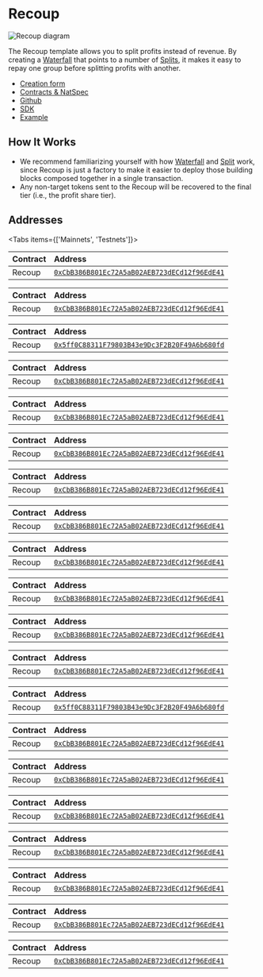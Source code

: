 
# Recoup

![Recoup diagram](./img/recoup_diagram.png)

The Recoup template allows you to split profits instead of revenue. By creating
a [Waterfall](/core/waterfall) that points to a number of [Splits](/core/split),
it makes it easy to repay one group before splitting profits with another.

- [Creation form](https://app.0xsplits.xyz/new/recoup/)
- [Contracts & NatSpec](https://github.com/0xSplits/splits-recoup/tree/main/src)
- [Github](https://github.com/0xSplits/splits-recoup)
- [SDK](/sdk/templates)
- [Example](https://app.0xsplits.xyz/accounts/0x0bb7a1B75Ac3e679d77E5336fDEBcFe95E89cEED/)

## How It Works

- We recommend familiarizing yourself with how [Waterfall](/core/waterfall) and
  [Split](/core/split) work, since Recoup is just a factory to make it easier to deploy those
  building blocks composed together in a single transaction.
- Any non-target tokens sent to the Recoup will be recovered to the final
  tier (i.e., the profit share tier).

## Addresses

<Tabs items={['Mainnets', 'Testnets']}>

<Tab>

<Toggle title="Ethereum - 1">

| Contract | Address                                                                                                                      |
| :------- | :--------------------------------------------------------------------------------------------------------------------------- |
| Recoup   | [`0xCbB386B801Ec72A5aB02AEB723dECd12f96EdE41`](https://etherscan.io/address/0xCbB386B801Ec72A5aB02AEB723dECd12f96EdE41#code) |

</Toggle>

<Toggle title="Optimism – 10">

| Contract | Address                                                                                                                                 |
| :------- | :-------------------------------------------------------------------------------------------------------------------------------------- |
| Recoup   | [`0xCbB386B801Ec72A5aB02AEB723dECd12f96EdE41`](https://optimistic.etherscan.io/address/0xCbB386B801Ec72A5aB02AEB723dECd12f96EdE41#code) |

</Toggle>

<Toggle title="BSC – 56">

| Contract | Address                                                                                                                     |
| :------- | :-------------------------------------------------------------------------------------------------------------------------- |
| Recoup   | [`0x5ff0C88311F79803B43e9Dc3F2B20F49A6b680fd`](https://bscscan.com/address/0x5ff0C88311F79803B43e9Dc3F2B20F49A6b680fd#code) |

</Toggle>

<Toggle title="Gnosis – 100">

| Contract | Address                                                                                                                       |
| :------- | :---------------------------------------------------------------------------------------------------------------------------- |
| Recoup   | [`0xCbB386B801Ec72A5aB02AEB723dECd12f96EdE41`](https://gnosisscan.io/address/0xCbB386B801Ec72A5aB02AEB723dECd12f96EdE41#code) |

</Toggle>

<Toggle title="Polygon – 137">

| Contract | Address                                                                                                                         |
| :------- | :------------------------------------------------------------------------------------------------------------------------------ |
| Recoup   | [`0xCbB386B801Ec72A5aB02AEB723dECd12f96EdE41`](https://polygonscan.com/address/0xCbB386B801Ec72A5aB02AEB723dECd12f96EdE41#code) |

</Toggle>

<Toggle title="Fantom – 250">

| Contract | Address                                                                                                                     |
| :------- | :-------------------------------------------------------------------------------------------------------------------------- |
| Recoup   | [`0xCbB386B801Ec72A5aB02AEB723dECd12f96EdE41`](https://ftmscan.com/address/0xCbB386B801Ec72A5aB02AEB723dECd12f96EdE41#code) |

</Toggle>

<Toggle title="Base – 8453">

| Contract | Address                                                                                                                         |
| :------- | :------------------------------------------------------------------------------------------------------------------------------ |
| Recoup   | [`0xCbB386B801Ec72A5aB02AEB723dECd12f96EdE41`](https://basescan.org/address/0xCbB386B801Ec72A5aB02AEB723dECd12f96EdE41#code) |

</Toggle>

<Toggle title="Arbitrum – 42161">

| Contract | Address                                                                                                                     |
| :------- | :-------------------------------------------------------------------------------------------------------------------------- |
| Recoup   | [`0xCbB386B801Ec72A5aB02AEB723dECd12f96EdE41`](https://arbiscan.io/address/0xCbB386B801Ec72A5aB02AEB723dECd12f96EdE41#code) |

</Toggle>

<Toggle title="Avalanche – 43114">

| Contract | Address                                                                                                                      |
| :------- | :--------------------------------------------------------------------------------------------------------------------------- |
| Recoup   | [`0xCbB386B801Ec72A5aB02AEB723dECd12f96EdE41`](https://snowtrace.io/address/0xCbB386B801Ec72A5aB02AEB723dECd12f96EdE41#code) |

</Toggle>

<Toggle title="Zora – 7777777">

| Contract | Address                                                                                                                      |
| :------- | :--------------------------------------------------------------------------------------------------------------------------- |
| Recoup   | [`0xCbB386B801Ec72A5aB02AEB723dECd12f96EdE41`](https://explorer.zora.energy/address/0xCbB386B801Ec72A5aB02AEB723dECd12f96EdE41?tab=contract) |

</Toggle>

<Toggle title="Aurora – 1313161554">

| Contract | Address                                                                                                                        |
| :------- | :----------------------------------------------------------------------------------------------------------------------------- |
| Recoup   | [`0xCbB386B801Ec72A5aB02AEB723dECd12f96EdE41`](https://aurorascan.dev/address/0xCbB386B801Ec72A5aB02AEB723dECd12f96EdE41#code) |

</Toggle>

</Tab>

<Tab>

<Toggle title="Goerli - 5">

| Contract | Address                                                                                                                             |
| :------- | :---------------------------------------------------------------------------------------------------------------------------------- |
| Recoup   | [`0xCbB386B801Ec72A5aB02AEB723dECd12f96EdE41`](https://goerli.etherscan.io/address/0xCbB386B801Ec72A5aB02AEB723dECd12f96EdE41#code) |

</Toggle>

<Toggle title="BSC Testnet – 97">

| Contract | Address                                                                                                                             |
| :------- | :---------------------------------------------------------------------------------------------------------------------------------- |
| Recoup   | [`0x5ff0C88311F79803B43e9Dc3F2B20F49A6b680fd`](https://testnet.bscscan.com/address/0x5ff0C88311F79803B43e9Dc3F2B20F49A6b680fd#code) |

</Toggle>

<Toggle title="Optimism Goerli – 420">

| Contract | Address                                                                                                                                      |
| :------- | :------------------------------------------------------------------------------------------------------------------------------------------- |
| Recoup   | [`0xCbB386B801Ec72A5aB02AEB723dECd12f96EdE41`](https://goerli-optimism.etherscan.io/address/0xCbB386B801Ec72A5aB02AEB723dECd12f96EdE41#code) |

</Toggle>

<Toggle title="Fantom Testnet – 4002">

| Contract | Address                                                                                                                             |
| :------- | :---------------------------------------------------------------------------------------------------------------------------------- |
| Recoup   | [`0xCbB386B801Ec72A5aB02AEB723dECd12f96EdE41`](https://testnet.ftmscan.com/address/0xCbB386B801Ec72A5aB02AEB723dECd12f96EdE41#code) |

</Toggle>

<Toggle title="Gnosis Chiado – 10200">

| Contract | Address                                                                                                                                                        |
| :------- | :------------------------------------------------------------------------------------------------------------------------------------------------------------- |
| Recoup   | [`0xCbB386B801Ec72A5aB02AEB723dECd12f96EdE41`](https://blockscout.com/gnosis/chiado/address/0xCbB386B801Ec72A5aB02AEB723dECd12f96EdE41/contracts#address-tabs) |

</Toggle>

<Toggle title="Avalanche Fuji – 43113">

| Contract | Address                                                                                                                              |
| :------- | :----------------------------------------------------------------------------------------------------------------------------------- |
| Recoup   | [`0xCbB386B801Ec72A5aB02AEB723dECd12f96EdE41`](https://testnet.snowtrace.io/address/0xCbB386B801Ec72A5aB02AEB723dECd12f96EdE41#code) |

</Toggle>

<Toggle title="Polygon Mumbai – 80001">

| Contract | Address                                                                                                                                |
| :------- | :------------------------------------------------------------------------------------------------------------------------------------- |
| Recoup   | [`0xCbB386B801Ec72A5aB02AEB723dECd12f96EdE41`](https://mumbai.polygonscan.com/address/0xCbB386B801Ec72A5aB02AEB723dECd12f96EdE41#code) |

</Toggle>

<Toggle title="Arbitrum Goerli – 421613">

| Contract | Address                                                                                                                                                              |
| :------- | :------------------------------------------------------------------------------------------------------------------------------------------------------------------- |
| Recoup   | [`0xCbB386B801Ec72A5aB02AEB723dECd12f96EdE41`](https://goerli-rollup-explorer.arbitrum.io/address/0xCbB386B801Ec72A5aB02AEB723dECd12f96EdE41/contracts#address-tabs) |

</Toggle>

<Toggle title="Aurora Testnet – 1313161555">

| Contract | Address                                                                                                                                |
| :------- | :------------------------------------------------------------------------------------------------------------------------------------- |
| Recoup   | [`0xCbB386B801Ec72A5aB02AEB723dECd12f96EdE41`](https://testnet.aurorascan.dev/address/0xCbB386B801Ec72A5aB02AEB723dECd12f96EdE41#code) |

</Toggle>

</Tab>

</Tabs>
